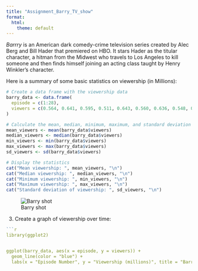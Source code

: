 ```yaml
---
title: "Assignment_Barry_TV_show"
format:
  html:
    theme: default
---
```


_Barrry_ is an American dark comedy-crime television series created by Alec Berg and Bill Hader that premiered on HBO. It stars Hader as the titular character, a hitman from the Midwest who travels to Los Angeles to kill someone and then finds himself joining an acting class taught by Henry Winkler's character.

Here is a summary of some basic statistics on viewership (in Millions):

```r
# Create a data frame with the viewership data
barry_data <- data.frame(
  episode = c(1:28),
  viewers = c(0.564, 0.641, 0.595, 0.511, 0.643, 0.560, 0.636, 0.548, 0.532, 0.424, 1.78, 1.94, 2.03, 1.99, 1.87, 2.21, 0.249, 0.294, 0.299, 0.270, 0.257, 0.210, 0.261, 0.221, 0.274, 0.216, 0.208, 0.303)
)

# Calculate the mean, median, minimum, maximum, and standard deviation
mean_viewers <- mean(barry_data$viewers)
median_viewers <- median(barry_data$viewers)
min_viewers <- min(barry_data$viewers)
max_viewers <- max(barry_data$viewers)
sd_viewers <- sd(barry_data$viewers)

# Display the statistics
cat("Mean viewership: ", mean_viewers, "\n")
cat("Median viewership: ", median_viewers, "\n")
cat("Minimum viewership: ", min_viewers, "\n")
cat("Maximum viewership: ", max_viewers, "\n")
cat("Standard deviation of viewership: ", sd_viewers, "\n")

```


![Barry shot](https://raw.githubusercontent.com/RafalMisiorski/RRcourse2023/main/Quarto_1_Assignment/Barry_pic.jpg "Barry shot")


3. Create a graph of viewership over time:

```r
```r
library(ggplot2)


ggplot(barry_data, aes(x = episode, y = viewers)) +
  geom_line(color = "blue") +
  labs(x = "Episode Number", y = "Viewership (millions)", title = "Barry Viewership Over Time")

```






